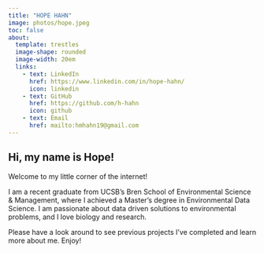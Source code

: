 ```yaml
---
title: "HOPE HAHN"
image: photos/hope.jpeg
toc: false
about:
  template: trestles
  image-shape: rounded
  image-width: 20em
  links: 
    - text: LinkedIn
      href: https://www.linkedin.com/in/hope-hahn/
      icon: linkedin
    - text: GitHub
      href: https://github.com/h-hahn
      icon: github
    - text: Email
      href: mailto:hmhahn19@gmail.com
---
```


## Hi, my name is Hope! 

Welcome to my little corner of the internet! 

I am a recent graduate from UCSB's Bren School of Environmental Science & Management, where I achieved a Master's degree in Environmental Data Science. I am passionate about data driven solutions to environmental problems, and I love biology and research. 

Please have a look around to see previous projects I've completed and learn more about me. Enjoy!
